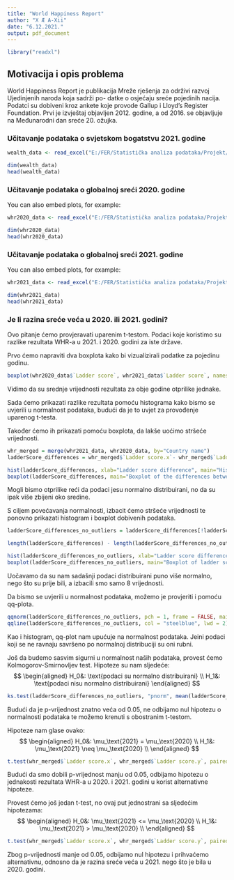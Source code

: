 ```yaml
---
title: "World Happiness Report"
author: "X Æ A-Xii"
date: "6.12.2021."
output: pdf_document
---
```

```r

library("readxl")
```
## Motivacija i opis problema
World Happiness Report je publikacija Mreže rješenja za održivi razvoj Ujedinjenih naroda koja sadrži po-
datke o osjećaju sreće pojedinih nacija. Podatci su dobiveni kroz ankete koje provode Gallup i Lloyd’s
Register Foundation. Prvi je izvještaj objavljen 2012. godine, a od 2016. se objavljuje na Međunarodni dan
sreće 20. ožujka.

### Učitavanje podataka o svjetskom bogatstvu 2021. godine

```r
wealth_data <- read_excel("E:/FER/Statistička analiza podataka/Projekt/files/credit_suisse_global_wealth_databook_2021_table_31.xlsx")

dim(wealth_data)
head(wealth_data)
```


### Učitavanje podataka o globalnoj sreći 2020. godine

You can also embed plots, for example:

```r
whr2020_data <- read_excel("E:/FER/Statistička analiza podataka/Projekt/files/WHR_2020.xlsx")

dim(whr2020_data)
head(whr2020_data)
```

### Učitavanje podataka o globalnoj sreći 2021. godine

You can also embed plots, for example:

```r
whr2021_data <- read_excel("E:/FER/Statistička analiza podataka/Projekt/files/WHR_2021.xlsx")

dim(whr2021_data)
head(whr2021_data)
```

### Je li razina sreće veća u 2020. ili 2021. godini?

Ovo pitanje ćemo provjeravati uparenim t-testom.
Podaci koje koristimo su razlike rezultata WHR-a u 2021. i 2020. godini za iste države. 

Prvo ćemo napraviti dva boxplota kako bi vizualizirali podatke za pojedinu godinu.

```r
boxplot(whr2020_data$`Ladder score`, whr2021_data$`Ladder score`, names = c("Ladder scores in 2020.", "Ladder scores in 2021."))
```

Vidimo da su srednje vrijednosti rezultata za obje godine otprilike jednake.

Sada ćemo prikazati razlike rezultata pomoću histograma kako bismo se uvjerili u normalnost podataka, budući da je to uvjet za provođenje uparenog t-testa.

Također ćemo ih prikazati pomoću boxplota, da lakše uoćimo stršeće vrijednosti.

```r
whr_merged = merge(whr2021_data, whr2020_data, by="Country name")
ladderScore_differences = whr_merged$`Ladder score.x`- whr_merged$`Ladder score.y`

hist(ladderScore_differences, xlab="Ladder score difference", main="Histogram of the differences between ladder scores in 2021. and 2020.")
boxplot(ladderScore_differences, main="Boxplot of the differences between ladder scores in 2021. and 2020.")
```

Mogli bismo otprilike reći da podaci jesu normalno distribuirani, no da su ipak više zbijeni oko sredine.

S ciljem povećavanja normalnosti, izbacit ćemo stršeće vrijednosti te ponovno prikazati histogram i boxplot dobivenih podataka.

```r
ladderScore_differences_no_outliers = ladderScore_differences[!ladderScore_differences %in% boxplot.stats(ladderScore_differences)$out]

length(ladderScore_differences) - length(ladderScore_differences_no_outliers)

hist(ladderScore_differences_no_outliers, xlab="Ladder score difference", main="Histogram of ladder score differences without outliers")
boxplot(ladderScore_differences_no_outliers, main="Boxplot of ladder score differences without outliers")

```

Uočavamo da su nam sadašnji podaci distribuirani puno više normalno, nego što su prije bili, a izbacili smo samo 8 vrijednosti.

Da bismo se uvjerili u normalnost podataka, možemo je provjeriti i pomoću qq-plota.

```r
qqnorm(ladderScore_differences_no_outliers, pch = 1, frame = FALSE, main="Differences between ladder scores in 2021. and 2020.")
qqline(ladderScore_differences_no_outliers, col = "steelblue", lwd = 2)
```

Kao i histogram, qq-plot nam upućuje na normalnost podataka. Jeini podaci koji se ne ravnaju savršeno po normalnoj distribuciji su oni rubni.

Još da budemo sasvim sigurni u normalnost naših podataka, provest ćemo Kolmogorov-Smirnovljev test. Hipoteze su nam sljedeće:
$$ \begin{aligned}
H_0&: \text{podaci su normalno distribuirani} \\
H_1&: \text{podaci nisu normalno distribuirani}
\end{aligned} $$

```r
ks.test(ladderScore_differences_no_outliers, "pnorm", mean(ladderScore_differences_no_outliers), sd(ladderScore_differences_no_outliers))
```

Budući da je p-vrijednost znatno veća od 0.05, ne odbijamo nul hipotezu o normalnosti podataka te možemo krenuti s obostranim t-testom.

Hipoteze nam glase ovako:
$$ \begin{aligned}
H_0&: \mu_\text{2021} = \mu_\text{2020} \\
H_1&: \mu_\text{2021} \neq \mu_\text{2020} \\
\end{aligned} $$

```r
t.test(whr_merged$`Ladder score.x`, whr_merged$`Ladder score.y`, paired=TRUE, alternative="two.sided",conf.level = 0.95)
```

Budući da smo dobili p-vrijednost manju od 0.05, odbijamo hipotezu o jednakosti rezultata WHR-a u 2020. i 2021. godini u korist alternativne hipoteze.

Provest ćemo još jedan t-test, no ovaj put jednostrani sa sljedećim hipotezama:
$$ \begin{aligned}
H_0&: \mu_\text{2021} <= \mu_\text{2020} \\
H_1&: \mu_\text{2021} > \mu_\text{2020} \\
\end{aligned} $$

```r
t.test(whr_merged$`Ladder score.x`, whr_merged$`Ladder score.y`, paired=TRUE, alternative="greater",conf.level = 0.95)
```

Zbog p-vrijednosti manje od 0.05, odbijamo nul hipotezu i prihvaćemo alternativnu, odnosno da je razina sreće veća u 2021. nego što je bila u 2020. godini.